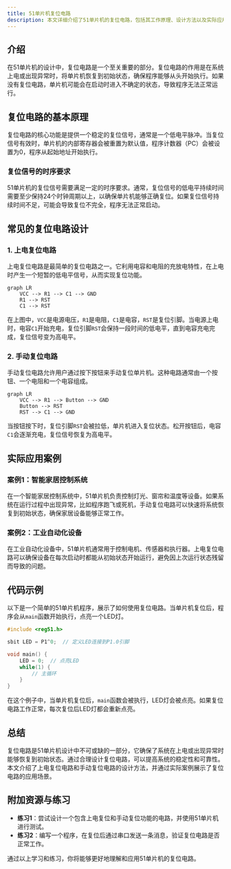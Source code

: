 ```yaml
---
title: 51单片机复位电路
description: 本文详细介绍了51单片机的复位电路，包括其工作原理、设计方法以及实际应用场景，适合初学者学习。
---
```


## 介绍

在51单片机的设计中，复位电路是一个至关重要的部分。复位电路的作用是在系统上电或出现异常时，将单片机恢复到初始状态，确保程序能够从头开始执行。如果没有复位电路，单片机可能会在启动时进入不确定的状态，导致程序无法正常运行。

## 复位电路的基本原理

复位电路的核心功能是提供一个稳定的复位信号，通常是一个低电平脉冲。当复位信号有效时，单片机的内部寄存器会被重置为默认值，程序计数器（PC）会被设置为0，程序从起始地址开始执行。

### 复位信号的时序要求

51单片机的复位信号需要满足一定的时序要求。通常，复位信号的低电平持续时间需要至少保持24个时钟周期以上，以确保单片机能够正确复位。如果复位信号持续时间不足，可能会导致复位不完全，程序无法正常启动。

## 常见的复位电路设计

### 1. 上电复位电路

上电复位电路是最简单的复位电路之一。它利用电容和电阻的充放电特性，在上电时产生一个短暂的低电平信号，从而实现复位功能。

```mermaid
graph LR
    VCC --> R1 --> C1 --> GND
    R1 --> RST
    C1 --> RST
```

在上图中，`VCC`是电源电压，`R1`是电阻，`C1`是电容，`RST`是复位引脚。当电源上电时，电容`C1`开始充电，复位引脚`RST`会保持一段时间的低电平，直到电容充电完成，复位信号变为高电平。

### 2. 手动复位电路

手动复位电路允许用户通过按下按钮来手动复位单片机。这种电路通常由一个按钮、一个电阻和一个电容组成。

```mermaid
graph LR
    VCC --> R1 --> Button --> GND
    Button --> RST
    RST --> C1 --> GND
```

当按钮按下时，复位引脚`RST`会被拉低，单片机进入复位状态。松开按钮后，电容`C1`会逐渐充电，复位信号恢复为高电平。

## 实际应用案例

### 案例1：智能家居控制系统

在一个智能家居控制系统中，51单片机负责控制灯光、窗帘和温度等设备。如果系统在运行过程中出现异常，比如程序跑飞或死机，手动复位电路可以快速将系统恢复到初始状态，确保家居设备能够正常工作。

### 案例2：工业自动化设备

在工业自动化设备中，51单片机通常用于控制电机、传感器和执行器。上电复位电路可以确保设备在每次启动时都能从初始状态开始运行，避免因上次运行状态残留而导致的问题。

## 代码示例

以下是一个简单的51单片机程序，展示了如何使用复位电路。当单片机复位后，程序会从`main`函数开始执行，点亮一个LED灯。

```c
#include <reg51.h>

sbit LED = P1^0;  // 定义LED连接到P1.0引脚

void main() {
    LED = 0;  // 点亮LED
    while(1) {
        // 主循环
    }
}
```

在这个例子中，当单片机复位后，`main`函数会被执行，LED灯会被点亮。如果复位电路工作正常，每次复位后LED灯都会重新点亮。

## 总结

复位电路是51单片机设计中不可或缺的一部分，它确保了系统在上电或出现异常时能够恢复到初始状态。通过合理设计复位电路，可以提高系统的稳定性和可靠性。本文介绍了上电复位电路和手动复位电路的设计方法，并通过实际案例展示了复位电路的应用场景。

## 附加资源与练习

- **练习1**：尝试设计一个包含上电复位和手动复位功能的电路，并使用51单片机进行测试。
- **练习2**：编写一个程序，在复位后通过串口发送一条消息，验证复位电路是否正常工作。

通过以上学习和练习，你将能够更好地理解和应用51单片机的复位电路。